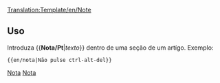 <noinclude>[[Translation:Template/en/Note]]</noinclude><noinclude></noinclude>{{pt/Ambox| tipo  = informação
| texto = <strong>Nota</strong><br>{{{1| Quem quer que tenha adicionado este template não definiu uma nota específica, então esta nota deve ser excluída ou atualizada}}}
}}<noinclude>

==Uso==
Introduza <nowiki>{{</nowiki>'''Nota/Pt'''|''texto''<nowiki>}}</nowiki> dentro de uma seção de um artígo. Exemplo:
<pre>{{en/nota|Não pulse ctrl-alt-del}}</pre>

[[Category:pt/Predefinição|Nota]][[Category:pt/Caixas de mensagens|Nota]]</noinclude>